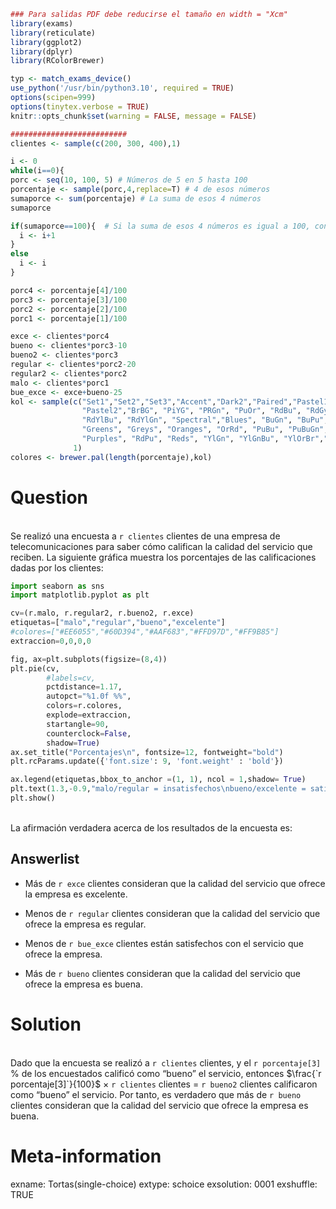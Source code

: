 ```r
### Para salidas PDF debe reducirse el tamaño en width = "Xcm"
library(exams)
library(reticulate)
library(ggplot2)
library(dplyr)
library(RColorBrewer)

typ <- match_exams_device()
use_python('/usr/bin/python3.10', required = TRUE)
options(scipen=999)
options(tinytex.verbose = TRUE)
knitr::opts_chunk$set(warning = FALSE, message = FALSE)

##########################
clientes <- sample(c(200, 300, 400),1)
```

```r

i <- 0
while(i==0){
porc <- seq(10, 100, 5) # Números de 5 en 5 hasta 100
porcentaje <- sample(porc,4,replace=T) # 4 de esos números
sumaporce <- sum(porcentaje) # La suma de esos 4 números
sumaporce

if(sumaporce==100){  # Si la suma de esos 4 números es igual a 100, continúe
  i <- i+1
}
else
  i <- i
}

porc4 <- porcentaje[4]/100
porc3 <- porcentaje[3]/100
porc2 <- porcentaje[2]/100
porc1 <- porcentaje[1]/100

exce <- clientes*porc4
bueno <- clientes*porc3-10
bueno2 <- clientes*porc3
regular <- clientes*porc2-20
regular2 <- clientes*porc2
malo <- clientes*porc1
bue_exce <- exce+bueno-25
kol <- sample(c("Set1","Set2","Set3","Accent","Dark2","Paired","Pastel1",
                "Pastel2","BrBG", "PiYG", "PRGn", "PuOr", "RdBu", "RdGy",
                "RdYlBu", "RdYlGn", "Spectral","Blues", "BuGn", "BuPu", "GnBu",
                "Greens", "Greys", "Oranges", "OrRd", "PuBu", "PuBuGn", "PuRd",
                "Purples", "RdPu", "Reds", "YlGn", "YlGnBu", "YlOrBr","YlOrRd"),
              1)
colores <- brewer.pal(length(porcentaje),kol)
```


Question
========
\
Se realizó una encuesta a `r clientes` clientes de una empresa de telecomunicaciones para saber cómo califican la calidad del servicio que reciben. La siguiente gráfica muestra los porcentajes de las calificaciones dadas por los clientes:
\

```python
import seaborn as sns
import matplotlib.pyplot as plt

cv=(r.malo, r.regular2, r.bueno2, r.exce)
etiquetas=["malo","regular","bueno","excelente"]
#colores=["#EE6055","#60D394","#AAF683","#FFD97D","#FF9B85"]
extraccion=0,0,0,0

fig, ax=plt.subplots(figsize=(8,4))
plt.pie(cv,
        #labels=cv,
        pctdistance=1.17,
        autopct="%1.0f %%",
        colors=r.colores,
        explode=extraccion,
        startangle=90,
        counterclock=False,
        shadow=True)
ax.set_title("Porcentajes\n", fontsize=12, fontweight="bold")
plt.rcParams.update({'font.size': 9, 'font.weight' : 'bold'}) 

ax.legend(etiquetas,bbox_to_anchor =(1, 1), ncol = 1,shadow= True)
plt.text(1.3,-0.9,"malo/regular = insatisfechos\nbueno/excelente = satisfechos")
plt.show()
```

\
\justifying
La afirmación verdadera acerca de los resultados de la encuesta es:


Answerlist
----------

- Más de `r exce` clientes consideran que la calidad del servicio que ofrece la empresa es excelente.
<br/> 

- Menos de `r regular` clientes consideran que la calidad del servicio que ofrece la empresa es regular.
<br/> 

- Menos de `r bue_exce` clientes están satisfechos con el servicio que ofrece la empresa.
<br/> 

- Más de `r bueno` clientes consideran que la calidad del servicio que ofrece la empresa es buena.
<br/> 


Solution
========
\
Dado que la encuesta se realizó a `r clientes` clientes, y el `r porcentaje[3]` % de los encuestados calificó como “bueno” el servicio, entonces $\frac{`r porcentaje[3]`}{100}$ × `r clientes` clientes = `r bueno2` clientes calificaron como “bueno” el servicio. Por tanto, es verdadero que más de `r bueno` clientes consideran que la calidad del servicio que ofrece la empresa es buena.
\

Meta-information
================

exname: Tortas(single-choice)
extype: schoice
exsolution: 0001
exshuffle: TRUE